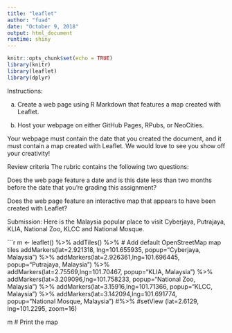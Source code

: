 ---
title: "leaflet"
author: "fuad"
date: "October 9, 2018"
output: html_document
runtime: shiny
---

```{r setup, include=FALSE}
knitr::opts_chunk$set(echo = TRUE)
library(knitr)
library(leaflet)
library(dplyr)
```

Instructions: 

a. Create a web page using R Markdown that features a map created with Leaflet.

b. Host your webpage on either GitHub Pages, RPubs, or NeoCities.

  Your webpage must contain the date that you created the document, and it must contain a map created with           Leaflet. We would love to see you show off your creativity!

Review criteria
The rubric contains the following two questions:

Does the web page feature a date and is this date less than two months before the date that you're grading this assignment?

Does the web page feature an interactive map that appears to have been created with Leaflet?

Submission:
Here is the Malaysia popular place to visit Cyberjaya, Putrajaya, KLIA, National Zoo, KLCC and National Mosque.


```{r eruptions, echo=FALSE}
m <- leaflet() %>%
  addTiles() %>%  # Add default OpenStreetMap map tiles
  addMarkers(lat=2.921318, lng=101.655935, popup="Cyberjaya, Malaysia") %>%
  addMarkers(lat=2.926361,lng=101.696445, popup="Putrajaya, Malaysia") %>%
  addMarkers(lat=2.75569,lng=101.70467, popup="KLIA, Malaysia") %>%
  addMarkers(lat=3.209096,lng=101.758233, popup="National Zoo, Malaysia") %>%
  addMarkers(lat=3.15916,lng=101.71366, popup="KLCC, Malaysia") %>%
  addMarkers(lat=3.142094,lng=101.691774, popup="National Mosque, Malaysia") #%>%
#setView (lat=2.6129, lng=101.2295, zoom=16) 

m  # Print the map


